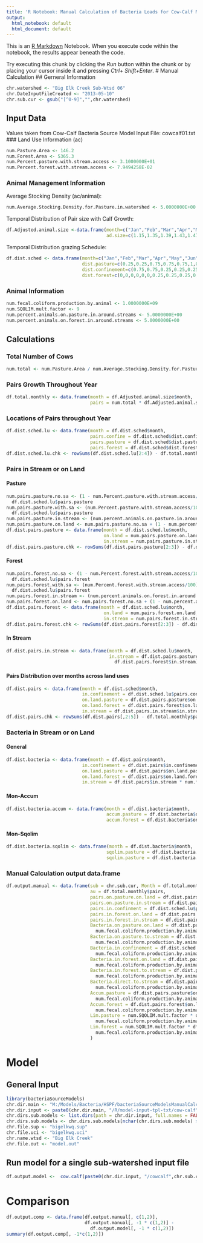 ```yaml
---
title: 'R Notebook: Manual Calculation of Bacteria Loads for Cow-Calf Model'
output:
  html_notebook: default
  html_document: default
---
```


This is an [R Markdown](http://rmarkdown.rstudio.com) Notebook. When you execute code within the notebook, the results appear beneath the code. 

Try executing this chunk by clicking the *Run* button within the chunk or by placing your cursor inside it and pressing *Ctrl+ Shift+Enter*. 
# Manual Calculation
## Gerneral Information
```r
chr.watershed <- "Big Elk Creek Sub-Wtsd 06"
chr.DateInputFileCreated <- "2013-05-10"
chr.sub.cur <- gsub("[^0-9]","",chr.watershed)
```
## Input Data
Values taken from Cow-Calf Bacteria Source Model Input File: cowcalf01.txt
### Land Use Information (ac)
```r
num.Pasture.Area <- 146.2
num.Forest.Area <- 5365.3
num.Percent.pasture.with.stream.access <- 3.1000000E+01
num.Percent.forest.with.stream.access <- 7.9494258E-02
```
### Animal Management Information
Average Stocking Density (ac/animal):
```r
num.Average.Stocking.Density.for.Pasture.in.watershed <- 5.0000000E+00
```
Temporal Distribution of Pair size with Calf Growth:
```r
df.Adjusted.animal.size <-data.frame(month=c("Jan","Feb","Mar","Apr","May","Jun","Jul","Aug","Sep","Oct","Nov","Dec"),
                                     ad.size=c(1.15,1.35,1.39,1.43,1.47,1.51,1.55,1.59,1.63,1,1.05,1.1))
```
Temporal Distribution grazing Schedule:
```r
df.dist.sched <- data.frame(month=c("Jan","Feb","Mar","Apr","May","Jun","Jul","Aug","Sep","Oct","Nov","Dec"),
                            dist.pasture=c(0.25,0.25,0.75,0.75,0.75,1,0.75,0.75,0.75,0.25,0.25,0.25),
                            dist.confinement=c(0.75,0.75,0.25,0.25,0.25,0,0,0,0,0.75,0.75,0.75),
                            dist.forest=c(0,0,0,0,0,0,0.25,0.25,0.25,0,0,0))
```
### Animal Information
```r
num.fecal.coliform.production.by.animal <- 1.0000000E+09
num.SQOLIM.mult.factor <- 9
num.percent.animals.on.pasture.in.around.streams <- 5.0000000E+00
num.percent.animals.on.forest.in.around.streams <- 5.0000000E+00
```

## Calculations
### Total Number of Cows
```r
num.total <- num.Pasture.Area / num.Average.Stocking.Density.for.Pasture.in.watershed
```
### Pairs Growth Throughout Year
```r
df.total.monthly <- data.frame(month = df.Adjusted.animal.size$month,  
                               pairs = num.total * df.Adjusted.animal.size$ad.size)
```
### Locations of Pairs throughout Year
```r
df.dist.sched.lu <- data.frame(month = df.dist.sched$month,
                               pairs.confine = df.dist.sched$dist.confinement * df.total.monthly$pairs,
                               pairs.pasture = df.dist.sched$dist.pasture * df.total.monthly$pairs,
                               pairs.forest = df.dist.sched$dist.forest * df.total.monthly$pairs)
df.dist.sched.lu.chk <- rowSums(df.dist.sched.lu[2:4]) - df.total.monthly$pairs
```
### Pairs in Stream or on Land
#### Pasture
```r
num.pairs.pasture.no.sa <- (1 - num.Percent.pasture.with.stream.access/100) *
  df.dist.sched.lu$pairs.pasture
num.pairs.pasture.with.sa <- (num.Percent.pasture.with.stream.access/100) *
  df.dist.sched.lu$pairs.pasture
num.pairs.pasture.in.stream <- (num.percent.animals.on.pasture.in.around.streams/100) * num.pairs.pasture.with.sa
num.pairs.pasture.on.land <- num.pairs.pasture.no.sa + (1 - num.percent.animals.on.pasture.in.around.streams/100) * num.pairs.pasture.with.sa
df.dist.pairs.pasture <- data.frame(month = df.dist.sched.lu$month,
                                    on.land = num.pairs.pasture.on.land,
                                    in.stream = num.pairs.pasture.in.stream)
df.dist.pairs.pasture.chk <- rowSums(df.dist.pairs.pasture[2:3]) - df.dist.sched.lu$pairs.pasture
```
#### Forest
```r
num.pairs.forest.no.sa <- (1 - num.Percent.forest.with.stream.access/100) *
  df.dist.sched.lu$pairs.forest
num.pairs.forest.with.sa <- (num.Percent.forest.with.stream.access/100) *
  df.dist.sched.lu$pairs.forest
num.pairs.forest.in.stream <- (num.percent.animals.on.forest.in.around.streams/100) * num.pairs.forest.with.sa
num.pairs.forest.on.land <- num.pairs.forest.no.sa + (1 - num.percent.animals.on.forest.in.around.streams/100) * num.pairs.forest.with.sa
df.dist.pairs.forest <- data.frame(month = df.dist.sched.lu$month,
                                    on.land = num.pairs.forest.on.land,
                                    in.stream = num.pairs.forest.in.stream)
df.dist.pairs.forest.chk <- rowSums(df.dist.pairs.forest[2:3]) - df.dist.sched.lu$pairs.forest
```
#### In Stream
```r
df.dist.pairs.in.stream <- data.frame(month = df.dist.sched.lu$month,
                                      in.stream = df.dist.pairs.pasture$in.stream + 
                                        df.dist.pairs.forest$in.stream)
```
#### Pairs Distribution over months across land uses
``` r
df.dist.pairs <- data.frame(month = df.dist.sched$month,
                            in.confinement = df.dist.sched.lu$pairs.confine,
                            on.land.pasture = df.dist.pairs.pasture$on.land,
                            on.land.forest = df.dist.pairs.forest$on.land,
                            in.stream = df.dist.pairs.in.stream$in.stream)
df.dist.pairs.chk <- rowSums(df.dist.pairs[,2:5]) - df.total.monthly$pairs
```

### Bacteria in Stream or on Land
#### General
```r
df.dist.bacteria <- data.frame(month = df.dist.pairs$month,
                            in.confinement = df.dist.pairs$in.confinement * num.fecal.coliform.production.by.animal,
                            on.land.pasture = df.dist.pairs$on.land.pasture * num.fecal.coliform.production.by.animal,
                            on.land.forest = df.dist.pairs$on.land.forest * num.fecal.coliform.production.by.animal,
                            in.stream = df.dist.pairs$in.stream * num.fecal.coliform.production.by.animal)
```
#### Mon-Accum
```r
df.dist.bacteria.accum <- data.frame(month = df.dist.bacteria$month,
                                     accum.pasture = df.dist.bacteria$on.land.pasture / num.Pasture.Area,
                                     accum.forest = df.dist.bacteria$on.land.forest / num.Forest.Area)
```
#### Mon-Sqolim
```r
df.dist.bacteria.sqolim <- data.frame(month = df.dist.bacteria$month,
                                     sqolim.pasture = df.dist.bacteria.accum$accum.pasture * num.SQOLIM.mult.factor,
                                     sqolim.pasture = df.dist.bacteria.accum$accum.forest * num.SQOLIM.mult.factor)
```

### Manual Calculation output data.frame
```r
df.output.manual <- data.frame(sub = chr.sub.cur, Month = df.total.monthly$month, num.of.pairs = num.total, 
                               au = df.total.monthly$pairs, 
                               pairs.on.pasture.on.land = df.dist.pairs.pasture$on.land,
                               pairs.on.pasture.in.stream = df.dist.pairs.pasture$in.stream,
                               pairs.in.confinment = df.dist.sched.lu$pairs.confine,
                               pairs.in.forest.on.land = df.dist.pairs.forest$on.land,
                               pairs.in.forest.in.stream = df.dist.pairs.forest$in.stream,
                               Bacteria.on.pasture.on.land = df.dist.pairs.pasture$on.land *
                                 num.fecal.coliform.production.by.animal,
                               Bacteria.on.pasture.to.stream = df.dist.pairs.pasture$in.stream *
                                 num.fecal.coliform.production.by.animal,
                               Bacteria.in.confinement = df.dist.sched.lu$pairs.confine *
                                 num.fecal.coliform.production.by.animal,
                               Bacteria.in.forest.on.land = df.dist.pairs.forest$on.land *
                                 num.fecal.coliform.production.by.animal,
                               Bacteria.in.forest.to.stream = df.dist.pairs.forest$in.stream *
                                 num.fecal.coliform.production.by.animal,
                               Bacteria.direct.to.stream = df.dist.pairs$in.stream *
                                 num.fecal.coliform.production.by.animal,
                               Accum.pasture = df.dist.pairs.pasture$on.land *
                                 num.fecal.coliform.production.by.animal / num.Pasture.Area,
                               Accum.forest = df.dist.pairs.forest$on.land *
                                 num.fecal.coliform.production.by.animal / num.Forest.Area,
                               Lim.pasture = num.SQOLIM.mult.factor * df.dist.pairs.pasture$on.land *
                                 num.fecal.coliform.production.by.animal / num.Pasture.Area,
                               Lim.forest = num.SQOLIM.mult.factor * df.dist.pairs.forest$on.land *
                                 num.fecal.coliform.production.by.animal / num.Forest.Area
                               )
```
# Model
## General Input
```r
library(bacteriaSourceModels)
chr.dir.main <- "M:/Models/Bacteria/HSPF/bacteriaSourceModelsManualCalc"
chr.dir.input <- paste0(chr.dir.main, "/R/model-input-tpl-txt/cow-calf")
chr.dirs.sub.models <- list.dirs(path = chr.dir.input, full.names = FALSE)
chr.dirs.sub.models <- chr.dirs.sub.models[nchar(chr.dirs.sub.models) > 0]
chr.file.sup <- "bigelkwq.sup"
chr.file.uci <- "bigelkwq.uci"
chr.name.wtsd <- "Big Elk Creek"
chr.file.out <- "model.out"
```
## Run model for a single sub-watershed input file
```r
df.output.model <-  cow.calf(paste0(chr.dir.input, "/cowcalf",chr.sub.cur, ".txt"))
```
# Comparison
```r
df.output.comp <- data.frame(df.output.manual[, c(1,2)], 
                             df.output.manual[, -1 * c(1,2)] - 
                               df.output.model[, -1 * c(1,2)])
summary(df.output.comp[, -1*c(1,2)])
```
